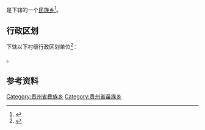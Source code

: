 {{中国乡级行政区|52/02/22/211/000}}

'''{{PAGENAMEBASE}}'''是{{PRC admin/fullname|52/02/22/211/000|3}}下辖的一个[[民族乡|民族乡]]<ref>{{PRC admin/ref sgc|{{PRC admin/parent|52/02/22/211/000}}}}</ref>。

== 行政区划 ==
{{PAGENAMEBASE}}下辖以下村级行政区划单位<ref>{{PRC admin/ref sgc|52/02/22/211/000}}</ref>：

{{PRC admin/children|52/02/22/211/000}}。

== 参考资料 ==
{{reflist}}

{{贵州行政区划小作品}}
{{PRC admin/navcat|52/02/22/211/000}}
[[Category:贵州省彝族乡|Category:贵州省彝族乡]]
[[Category:贵州省苗族乡|Category:贵州省苗族乡]]